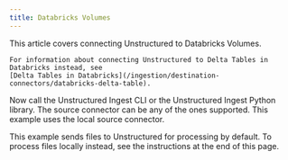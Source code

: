 ```yaml
---
title: Databricks Volumes
---
```


<Note>
    This article covers connecting Unstructured to Databricks Volumes.
    
    For information about connecting Unstructured to Delta Tables in Databricks instead, see 
    [Delta Tables in Databricks](/ingestion/destination-connectors/databricks-delta-table).
</Note>


<SharedDatabricksVolumes />

Now call the Unstructured Ingest CLI or the Unstructured Ingest Python library.  The source connector can be any of the ones supported. This example uses the local source connector.

This example sends files to Unstructured for processing by default. To process files locally instead, see the instructions at the end of this page.


<CodeGroup>
  <DatabricksVolumesAPISh />
  <DatabricksVolumesAPIPyV2 />
</CodeGroup>


<SharedPartitionByAPIOSS/>

